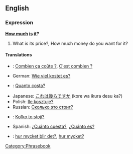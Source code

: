 ==English==
===Expression===
'''[[How much]] [[is]] [[it]]?'''

#What is its price?, How much money do you want for it?

====Translations====
*{{fr}}: [[Combien ça coûte ?]], [[C'est combien ?]]
*German: [[Wie viel kostet es?]]
*{{it}}: [[Quanto costa?]]
*Japanese: [[これは幾らですか]] (kore wa ikura desu ka?)
*Polish: [[Ile kosztuje?]]
*Russian: [[Сколько это стоит?]]
*{{sk}}: [[Koľko to stojí?]]
*Spanish: [[¿Cuánto cuesta?]], [[¿Cuánto es?]]
*{{sv}}: [[hur mycket blir det?]], [[hur mycket?]]

[[Category:Phrasebook]]